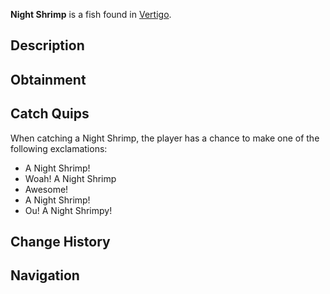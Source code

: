{{FishInfobox
|image          = Night Shrimp.png
|rarity         = Common
|sea            = First Sea
|location       = [[Vertigo]]
|sublocation    = 
|sources        = Crab Cage
|radar_location = 
|xp             = 35
|weather        = Clear
|time           = Day
|season         = Summer, Winter
|bait           = 
|base_weight    = 0.2
|base_value     = 55
|weight_range   = 0.1
|base_chance    = 45
|base_resil     = 200
}}
'''Night Shrimp''' is a {{Rarity|Common}} fish found in [[Vertigo]].

== Description ==
{{Description|Night Shrimp are small, versatile crustaceans that can be found in an abundance in Vertigo's calm water. night Shrimp are predominantly diurnal, making day fishing the most effective time.|Bestiary Entry}}

== Obtainment ==
{{Description|Caught with crab cages in Vertigo.|Bestiary Hint}}

== Catch Quips ==
When catching a Night Shrimp, the player has a chance to make one of the following exclamations:
* A Night Shrimp!
* Woah! A Night Shrimp
* Awesome!
* A Night Shrimp!
* Ou! A Night Shrimpy!

== Change History ==
{{Change History|{{subst:Current Version}}}}

== Navigation ==
{{Fish Navbox|Vertigo}}